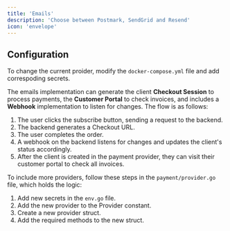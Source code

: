 ```yaml
---
title: 'Emails'
description: 'Choose between Postmark, SendGrid and Resend'
icon: 'envelope'
---
```


## Configuration

To change the current proider, modify the `docker-compose.yml` file and add correspoding secrets.

The emails implementation can generate the client **Checkout Session** to process payments, the **Customer Portal** to check invoices, and includes a **Webhook** implementation to listen for changes.
The flow is as follows:

1. The user clicks the subscribe button, sending a request to the backend.
2. The backend generates a Checkout URL.
3. The user completes the order.
4. A webhook on the backend listens for changes and updates the client's status accordingly.
5. After the client is created in the payment provider, they can visit their customer portal to check all invoices.

To include more providers, follow these steps in the `payment/provider.go` file, which holds the logic:

1. Add new secrets in the `env.go` file.
2. Add the new provider to the Provider constant.
3. Create a new provider struct.
4. Add the required methods to the new struct.
